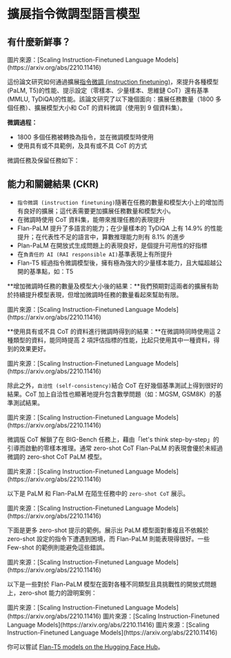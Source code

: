 # 擴展指令微調型語言模型


## 有什麼新鮮事？

<Screenshot src={FLAN1} alt="FLAN1" />
圖片來源：[Scaling Instruction-Finetuned Language Models](https://arxiv.org/abs/2210.11416)

這份論文研究如何通過擴展[指令微調 (instruction finetuning)](https://arxiv.org/pdf/2109.01652.pdf)，來提升各種模型 (PaLM, T5)的性能、提示設定（零樣本、少量樣本、思維鏈 CoT）還有基準 (MMLU, TyDiQA)的性能。該論文研究了以下幾個面向：擴展任務數量（1800 多個任務）、擴展模型大小和 CoT 的資料微調（使用到 9 個資料集）。

**微調過程：**
- 1800 多個任務被轉換為指令，並在微調模型時使用
- 使用具有或不具範例，及具有或不具 CoT 的方式

微調任務及保留任務如下：

<Screenshot src={FLAN11} alt="FLAN11" />

## 能力和關鍵結果 (CKR)

- `指令微調 (instruction finetuning)`隨著在任務的數量和模型大小上的增加而有良好的擴展；這代表需要更加擴展任務數量和模型大小。
- 在微調時使用 CoT 資料集，能帶來推理任務的表現提升
- Flan-PaLM 提升了多語言的能力；在少量樣本的 TyDiQA 上有 14.9% 的性能提升；在代表性不足的語言中，算數推理能力則有 8.1% 的進步
- Plan-PaLM 在開放式生成問題上的表現良好，是個提升可用性的好指標
- 在`負責任的 AI (RAI responsible AI)`基準表現上有所提升
- Flan-T5 經過指令微調模型後，擁有極為強大的少量樣本能力，且大幅超越公開的基準點，如：T5

**增加微調時任務的數量及模型大小後的結果：**我們預期對這兩者的擴展有助於持續提升模型表現，但增加微調時任務的數量看起來幫助有限。

<Screenshot src={FLAN2} alt="FLAN2" />
圖片來源：[Scaling Instruction-Finetuned Language Models](https://arxiv.org/abs/2210.11416)

**使用具有或不具 CoT 的資料進行微調時得到的結果：**在微調時同時使用這 2 種類型的資料，能同時提高 2 項評估指標的性能，比起只使用其中一種資料，得到的效果更好。

<Screenshot src={FLAN3} alt="FLAN3" />
圖片來源：[Scaling Instruction-Finetuned Language Models](https://arxiv.org/abs/2210.11416)

除此之外，`自洽性 (self-consistency)`結合 CoT 在好幾個基準測試上得到很好的結果。CoT 加上自洽性也顯著地提升包含數學問題（如：MGSM, GSM8K）的基準測試結果。

<Screenshot src={FLAN4} alt="FLAN4" />
圖片來源：[Scaling Instruction-Finetuned Language Models](https://arxiv.org/abs/2210.11416)

微調版 CoT 解鎖了在 BIG-Bench 任務上，藉由「let's think step-by-step」的引導而啟動的零樣本推理。通常 zero-shot CoT Flan-PaLM 的表現會優於未經過微調的 zero-shot CoT PaLM 模型。

<Screenshot src={FLAN6} alt="FLAN6" />
圖片來源：[Scaling Instruction-Finetuned Language Models](https://arxiv.org/abs/2210.11416)

以下是 PaLM 和 Flan-PaLM 在陌生任務中的 `zero-shot CoT` 展示。

<Screenshot src={FLAN5} alt="FLAN5" />
圖片來源：[Scaling Instruction-Finetuned Language Models](https://arxiv.org/abs/2210.11416)

下面是更多 zero-shot 提示的範例。展示出 PaLM 模型面對重複且不依賴於 zero-shot 設定的指令下遭遇到困境，而 Flan-PaLM 則能表現得很好。一些 Few-shot 的範例則能避免這些錯誤。

<Screenshot src={FLAN7} alt="FLAN7" />
圖片來源：[Scaling Instruction-Finetuned Language Models](https://arxiv.org/abs/2210.11416)

以下是一些對於 Flan-PaLM 模型在面對各種不同類型且具挑戰性的開放式問題上，zero-shot 能力的證明案例：

<Screenshot src={FLAN8} alt="FLAN8" />
圖片來源：[Scaling Instruction-Finetuned Language Models](https://arxiv.org/abs/2210.11416)

<Screenshot src={FLAN9} alt="FLAN9" />
圖片來源：[Scaling Instruction-Finetuned Language Models](https://arxiv.org/abs/2210.11416)

<Screenshot src={FLAN10} alt="FLAN10" />
圖片來源：[Scaling Instruction-Finetuned Language Models](https://arxiv.org/abs/2210.11416)

你可以嘗試 [Flan-T5 models on the Hugging Face Hub](https://huggingface.co/google/flan-t5-xxl)。
